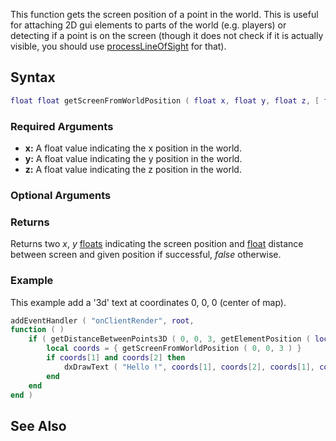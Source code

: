 
{{Client function}}
This function gets the screen position of a point in the world. This is useful for attaching 2D gui elements to parts of the world (e.g. players) or detecting if a point is on the screen (though it does not check if it is actually visible, you should use [[/processLineOfSight.md|processLineOfSight]] for that).

==Syntax==
<syntaxhighlight lang="lua">
float float getScreenFromWorldPosition ( float x, float y, float z, [ float edgeTolerance=0, bool relative=true ] )
</syntaxhighlight>

===Required Arguments===
*'''x:''' A float value indicating the x position in the world.
*'''y:''' A float value indicating the y position in the world.
*'''z:''' A float value indicating the z position in the world.

===Optional Arguments=== 
{{OptionalArg}}
{{New feature/item|3|1.0||
*'''edgeTolerance:''' A [[/float.md|float]] value indicating the distance the position can be off screen before the function returns false.
*'''relative:''' A [[/boolean.md|boolean]] value that indicates if edgeTolerance is in pixels [false], or relative to the screen size [true].
}}

===Returns===
Returns two ''x'', ''y'' [[/float.md|float]]s indicating the screen position and [[/float.md|float]] distance between screen and given position if successful, ''false'' otherwise.

===Example===
<section class="client" name="Client-side Script" show="true">
This example add a '3d' text at coordinates 0, 0, 0 (center of map).
<syntaxhighlight lang="lua">
addEventHandler ( "onClientRender", root,
function ( )
	if ( getDistanceBetweenPoints3D ( 0, 0, 3, getElementPosition ( localPlayer ) ) ) < 50 then
		local coords = { getScreenFromWorldPosition ( 0, 0, 3 ) }
		if coords[1] and coords[2] then
			dxDrawText ( "Hello !", coords[1], coords[2], coords[1], coords[2], tocolor(255,255,255), 1, "default-bold" )
		end
	end
end )
</syntaxhighlight>
</section>

==See Also==
{{Client_world_functions}}